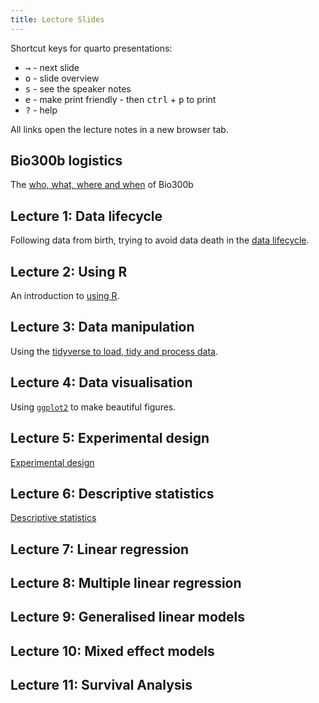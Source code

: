 ```yaml
---
title: Lecture Slides
---
```


Shortcut keys for quarto presentations:

- <kbd>→</kbd> - next slide
- <kbd>o</kbd> - slide overview
- <kbd>s</kbd> - see the speaker notes
- <kbd>e</kbd> - make print friendly - then <kbd>ctrl</kbd> + <kbd>p</kbd> to print
- <kbd>?</kbd> - help

All links open the lecture notes in a new browser tab.

## Bio300b logistics

The [who, what, where and when](bio300b_logistics.html){target="_blank"} of Bio300b

## Lecture 1: Data lifecycle

Following data from birth, trying to avoid data death in the [data lifecycle](lecture_1_data_lifecycle.html){target="_blank"}.

## Lecture 2: Using R

An introduction to [using R](lecture_2_using_r.html){target="_blank"}.


## Lecture 3: Data manipulation

Using the [tidyverse to load, tidy and process data](lecture_3_data_manipulation.html).


## Lecture 4: Data visualisation

Using [`ggplot2`](lecture_4_data_visualisation.html) to make beautiful figures.

## Lecture 5: Experimental design

[Experimental design](lecture_5_experimental_design.html)

## Lecture 6: Descriptive statistics

[Descriptive statistics](lecture_6_descriptive.html)

## Lecture 7: Linear regression


## Lecture 8: Multiple linear regression


## Lecture 9: Generalised linear models


## Lecture 10: Mixed effect models


## Lecture 11: Survival Analysis




